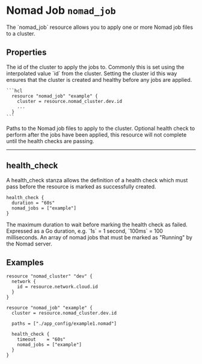 
# Nomad Job `nomad_job`

<Intro>
The `nomad_job` resource allows you to apply one or more Nomad job files to
a cluster.
</Intro>

## Properties

<Properties>
  <Property name="cluster" type="string" required="true" value="">
    The id of the cluster to apply the jobs to. Commonly this is set using
    the interpolated value `id` from the cluster. Setting the cluster id this
    way ensures that the cluster is created and healthy before any jobs are 
    applied.

    ```hcl
      resource "nomad_job" "example" {
        cluster = resource.nomad_cluster.dev.id
        ...
      }
    ```
  </Property>
  <Property name="pahts" type="[]string" required="true" value="">
    Paths to the Nomad job files to apply to the cluster.
  </Property>
  <Property name="paths" type="#health_check" required="false" value="">
    Optional health check to perform after the jobs have been applied, this resource
    will not complete until the health checks are passing.
  </Property>
</Properties>

---

## health_check

A health_check stanza allows the definition of a health check which must pass before the resource is marked as successfully created.

```hcl
health_check {
  duration = "60s"
  nomad_jobs = ["example"]
}
```

<Properties>
  <Property name="timeout" type="duration" required="true" value="">
    The maximum duration to wait before marking the health check as failed. 
    Expressed as a Go duration, e.g. `1s` = 1 second, `100ms` = 100 milliseconds.
  </Property>

  <Property name="nomad_jobs" type="[]string" required="true" value="">
    An array of nomad jobs that must be marked as "Running" by the Nomad
    server.
  </Property>
</Properties>


<MetaProperties/>

## Examples

```hcl
resource "nomad_cluster" "dev" {
  network {
    id = resource.network.cloud.id
  }
}

resource "nomad_job" "example" {
  cluster = resource.nomad_cluster.dev.id

  paths = ["./app_config/example1.nomad"]

  health_check {
    timeout    = "60s"
    nomad_jobs = ["example"]
  }
}

```